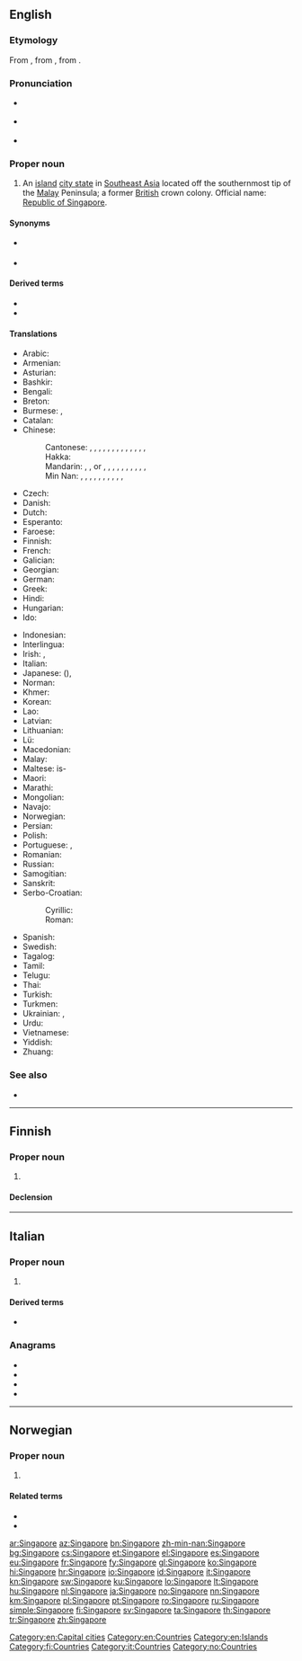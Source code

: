 ==English==
{{wikipedia}}

===Etymology===
From {{der|en|ms|Singapura}}, from {{der|en|sa|सिंहपुर|tr=siṃhá-pura}}, from {{compound|sa|सिंह|t1=lion|पुर|t2=city|nocat=y}}.

===Pronunciation===
* {{a|RP}} {{IPA|/ˈsɪŋəpɔː/|/ˈsɪŋgəpɔː/|/sɪŋəˈpɔː/|lang=en}}
* {{a|GA}} {{IPA|/ˈsɪŋəpɔɹ/|/ˈsɪŋgəpɔɹ/|lang=en}}
* {{audio|En-us-Singapore.ogg|Audio (US)|lang=en}}

===Proper noun===
{{en-proper noun}}

# An [[island]] [[city state]] in [[Southeast Asia]] located off the southernmost tip of the [[Malay]] Peninsula; a former [[British]] crown colony. Official name: [[Republic of Singapore]].

====Synonyms====
* {{l|en|Lion City}} {{qualifier|informal}}
* {{l|en|S'pore}} {{qualifier|abbreviation}}

====Derived terms====
* {{l|en|Singaporean}}
* {{l|en|Singlish}}

====Translations====
{{trans-top|Republic of Singapore}}
* Arabic: {{t|ar|سِنْغَافُورَة|f}}
* Armenian: {{t|hy|Սինգապուր}}
* Asturian: {{t+|ast|Singapur}}
* Bashkir: {{t|ba|Сингапур|sc=Cyrl}}
* Bengali: {{t+|bn|সিঙ্গাপুর}}
* Breton: {{t|br|Singapour}}
* Burmese: {{t|my|စင်ကာပူ}}, {{t|my|စင်္ကာပူ}}
* Catalan: {{t+|ca|Singapur}}
* Chinese:
*: Cantonese: {{t|yue|新加坡|tr=san1 gaa1-3 bo1, san1 gaa1-3 po1|sc=Hani}}, {{t|yue|新架坡|tr=san1 gaa3 bo1, san1 gaa3 po1|sc=Hani}} {{qualifier|unofficial}}, {{t|yue|星加坡|tr=sing1 gaa1-3 bo1, sing1 gaa1-3 po1|sc=Hani}} {{qualifier|unofficial}}, {{t|yue|星架坡|tr=sing1 gaa3 bo1, sing1 gaa3 po1|sc=Hani}} {{qualifier|unofficial}}, {{t|yue|星嘉坡|tr=sing1 gaa1 bo1, sing1 gaa1 po1|sc=Hani}} {{qualifier|unofficial}}, {{t|yue|星洲|tr=sing1 zau1|sc=Hani}} {{qualifier|nickname}}, {{t|yue|星國|sc=Hani}}, {{t|yue|星国|tr=sing1 gwok6|sc=Hani}} {{qualifier|short form}}, {{t|yue|昭南|tr=ciu1 naam4, ziu1 naam4|sc=Hani}} {{qualifier|during Japanese occupation}}, {{t|yue|石叻|tr=sek6 lik1, sek6 nit1, sek6 lak6|sc=Hani}} {{qualifier|former name}}, {{t|yue|叻埠|tr=lik1 bou6, nit1 bou6, lak6 bou6, lik1 fau6, nit1 fau6, lak6 fau6|sc=Hani}} {{qualifier|former name}}, {{t|yue|石叻埠|tr=sek6 lik1 bou6, sek6 nit1 bou6, sek6 lak6 bou6, sek6 lik1 fau6, sek6 nit1 fau6, sek6 lak6 fau6|sc=Hani}} {{qualifier|former name}}, {{t|yue|實叻埠|sc=Hani}}, {{t|yue|实叻埠|tr=sat6 lik1 bou6, sat6 nit1 bou6, sat6 lak6 bou6, sat6 lik1 fau6, sat6 nit1 fau6, sat6 lak6 fau6|sc=Hani}} {{qualifier|former name}}
*: Hakka: {{t|hak|新加坡|tr=Sîn-kâ-phô, Sîn-kâ-po, Sìn-kà-phô|sc=Hani}}
*: Mandarin: {{t+|cmn|新加坡|tr=Xīnjiāpō|sc=Hani}}, {{t|cmn|新架坡|tr=Xīnjiàpō|sc=Hani}} {{qualifier|unofficial}}, {{t|cmn|星加坡|sc=Hani}} or {{t|cmn|星嘉坡|tr=Xīngjiāpō|sc=Hani}} {{qualifier|unofficial}}, {{t|cmn|星架坡|tr=Xīngjiàpō|sc=Hani}} {{qualifier|unofficial}}, {{t+|cmn|星洲|tr=Xīngzhōu|sc=Hani}} {{qualifier|nickname}}, {{t|cmn|星國|sc=Hani}}, {{t|cmn|星国|tr=Xīngguó|sc=Hani}}, {{t|cmn|昭南|tr=Zhāonán|sc=Hani}} {{qualifier|during Japanese occupation}}, {{t|cmn|石叻|tr=Shílè, Shílì|sc=Hani}} {{qualifier|former name}}, {{t|cmn|叻埠|tr=Lèbù, Lìbù|sc=Hani}} {{qualifier|former name}}, {{t|cmn|石叻埠|tr=Shílèbù, Shílìbù|sc=Hani}} {{qualifier|former name}}, {{t|cmn|實叻埠|sc=Hani}}, {{t|cmn|实叻埠|tr=Shílèbù, Shílìbù|sc=Hani}} {{qualifier|former name}}
*: Min Nan: {{t|nan|新加坡|tr=Sin-ka-pho|sc=Hans}}, {{t|nan|星加坡|tr=Seng-ka-pho|sc=Hani}} {{qualifier|unofficial}}, {{t|nan|星洲|tr=Seng-chiu|sc=Hani}} {{qualifier|nickname}}, {{t|nan|星國|sc=Hani}}, {{t|nan|星国|tr=Seng-kok|sc=Hani}} {{qualifier|short form}}, {{t|nan|昭南|tr=Chiau-lâm|sc=Hani}} {{qualifier|during Japanese occupation}}, {{t|nan|石叻|tr=Sit-la̍t|sc=Hani}} {{qualifier|former name}}, {{t|nan|叻埠|tr=La̍t-po͘|sc=Hani}} {{qualifier|former name}}, {{t|nan|石叻埠|tr=Sit-la̍t-po͘|sc=Hani}} {{qualifier|former name}}, {{t|nan|實叻埠|sc=Hani}}, {{t|nan|实叻埠|tr=Si̍t-la̍t-po͘|sc=Hani}} {{qualifier|former name}}
* Czech: {{t+|cs|Singapur|m}}
* Danish: {{t|da|Singapore}}
* Dutch: {{t+|nl|Singapore}}
* Esperanto: {{t|eo|Singapuro}}
* Faroese: {{t|fo|Singapor|n}}
* Finnish: {{t+|fi|Singapore}}
* French: {{t+|fr|Singapour|m}}
* Galician: {{t+|gl|Singapur}}
* Georgian: {{t|ka|სინგაპური|sc=Geor}}
* German: {{t+|de|Singapur}}
* Greek: {{t+|el|Σιγκαπούρη|f}}
* Hindi: {{t+|hi|सिंगापुर}}
* Hungarian: {{t+|hu|Szingapúr}}
* Ido: {{t+|io|Singapur}}
{{trans-mid}}
* Indonesian: {{t+|id|Singapura}}
* Interlingua: {{t|ia|Singhapur}}
* Irish: {{t|ga|Singeapór|m}}, {{t|ga|Poblacht Shingeapór|f}}
* Italian: {{t+|it|Singapore|f}}
* Japanese: {{t+|ja|シンガポール|tr=Shingapōru|sc=Jpan}} ({{t+|ja|新嘉坡|sc=Jpan}}), {{t|ja|昭南|tr=しょうなん|sc=Jpan}}
* Norman: {{t|nrf|Sîngapour|m}}
* Khmer: {{t+|km|សិង្ហបុរី|tr=singha’borei|sc=Khmr}}
* Korean: {{t+|ko|싱가포르}}
* Lao: {{t+|lo|ສິງກະໂປ|sc=Laoo}}
* Latvian: {{t+|lv|Singapūra|f}}
* Lithuanian: {{t+|lt|Singapūras|m}}
* Lü: {{t|khb|ᦉᦲᧂᦂᦷᦔ}}
* Macedonian: {{t+|mk|Сингапур|m}}
* Malay: {{t|ms|Singapura}}
* Maltese: is-{{t|mt|Singapor}}
* Maori: {{t|mi|Hingapoa}}
* Marathi: {{t|mr|सिंगापुर|m|tr=Siṅgāpur|sc=Deva}}
* Mongolian: {{t|mn|Сингапур|sc=Cyrl}}
* Navajo: {{t|nv|Sį́ʼgaboo}}
* Norwegian: {{t+|no|Singapore}}
* Persian: {{t|fa|سنگاپور|tr=Sangâpur|sc=fa-Arab}}
* Polish: {{t+|pl|Singapur}}
* Portuguese: {{t+|pt|Singapura|f}} {{qualifier|Portugal}}, {{t+|pt|Cingapura|f}} {{qualifier|Brazil}}
* Romanian: {{t+|ro|Singapore}}
* Russian: {{t+|ru|Сингапу́р|m}}
* Samogitian: {{t|sgs|Singapūrs}}
* Sanskrit: {{t+|sa|सिंहपुर}}
* Serbo-Croatian:
*: Cyrillic: {{t|sh|Сингапур|m|sc=Cyrl}}
*: Roman: {{t+|sh|Singapur|m}}
* Spanish: {{t+|es|Singapur|m}}
* Swedish: {{t+|sv|Singapore}}
* Tagalog: {{t|tl|Singgapur}}
* Tamil: {{t+|ta|சிங்கப்பூர்}}
* Telugu: {{t+|te|సింగపూర్}}
* Thai: {{t+|th|สิงคโปร์}}
* Turkish: {{t+|tr|Singapur}}
* Turkmen: {{t|tk|Singapur}}
* Ukrainian: {{t+|uk|Сінгапур}}, {{t|uk|Сингапур}}
* Urdu: {{t|ur|سنگاپور|tr=siṅgāpur|sc=ur-Arab}}
* Vietnamese: {{t|vi|Tân Gia Ba}}
* Yiddish: {{t|yi|סינגאַפּור}}
* Zhuang: {{t-needed|za}}
{{trans-bottom}}

===See also===
* {{l|en|Appendix:Countries of the world}}

[[Category:en:Capital cities]]
[[Category:en:Countries]]
[[Category:en:Islands]]

----

==Finnish==
{{wikipedia|lang=fi}}

===Proper noun===
{{fi-proper noun}}

# {{l|en|Singapore}}

====Declension====
{{fi-decl-nalle|n=sg|Singapor|||a}}

[[Category:fi:Countries]]

----

==Italian==
{{wikipedia|lang=it}}

===Proper noun===
{{it-proper noun|g=m}}

# {{l|en|Singapore}}

====Derived terms====
* {{l|it|singaporiano}}

===Anagrams===
* {{l|it|riesponga}}
* {{l|it|saprogeni}}
* {{l|it|sporigena}}
* {{l|it|spregiano}}

[[Category:it:Countries]]

----

==Norwegian==

===Proper noun===
{{no-proper noun}}

# {{l|en|Singapore}}

====Related terms====
* {{l|no|singaporer}}
* {{l|no|singaporsk}}

[[Category:no:Countries]]

[[ar:Singapore]]
[[az:Singapore]]
[[bn:Singapore]]
[[zh-min-nan:Singapore]]
[[bg:Singapore]]
[[cs:Singapore]]
[[et:Singapore]]
[[el:Singapore]]
[[es:Singapore]]
[[eu:Singapore]]
[[fr:Singapore]]
[[fy:Singapore]]
[[gl:Singapore]]
[[ko:Singapore]]
[[hi:Singapore]]
[[hr:Singapore]]
[[io:Singapore]]
[[id:Singapore]]
[[it:Singapore]]
[[kn:Singapore]]
[[sw:Singapore]]
[[ku:Singapore]]
[[lo:Singapore]]
[[lt:Singapore]]
[[hu:Singapore]]
[[nl:Singapore]]
[[ja:Singapore]]
[[no:Singapore]]
[[nn:Singapore]]
[[km:Singapore]]
[[pl:Singapore]]
[[pt:Singapore]]
[[ro:Singapore]]
[[ru:Singapore]]
[[simple:Singapore]]
[[fi:Singapore]]
[[sv:Singapore]]
[[ta:Singapore]]
[[th:Singapore]]
[[tr:Singapore]]
[[zh:Singapore]]
